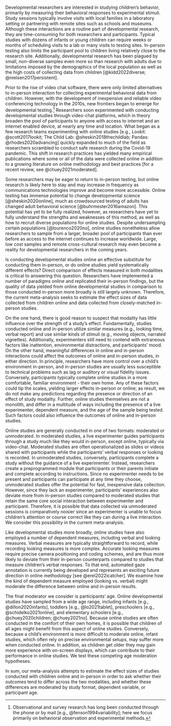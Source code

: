Developmental researchers are interested in studying children’s behavior, primarily by measuring their behavioral responses to experimental stimuli. Study sessions typically involve visits with local families in a laboratory setting or partnering with remote sites such as schools and museums. Although these interactions are a routine part of developmental research, they are time-consuming for both researchers and participants. Typical studies with dozens of infants or young children can require weeks or months of scheduling visits to a lab or many visits to testing sites. In-person testing also limits the participant pool to children living relatively close to the research site. Additionally, developmental research has been plagued by small, non-diverse samples even more so than research with adults due to limitations imposed by the demographics of the local population as well as the high costs of collecting data from children [@kidd2022diverse; @nielsen2017persistent]. 

Prior to the rise of video chat software, there were only limited alternatives to in-person interaction for collecting experimental behavioral data from children. However, with the development of inexpensive and reliable video conferencing technology in the 2010s, new frontiers began to emerge for developmental testing.^[Observational and survey research has long been conducted through the phone or by mail [e.g., @fenson1994variability]; here we focus primarily on behavioral observation and experimental methods.] Researchers soon experimented with conducting developmental studies through video-chat platforms, which in theory broaden the pool of participants to anyone with access to internet and an internet enabled device, at nearly any time and location. What began as a few research teams experimenting with online studies [e.g., Lookit: @scott2017lookit; The Child Lab: @sheskin2018thechildlab; Pandas: @rhodes2020advancing] quickly expanded to much of the field as researchers scrambled to conduct safe research during the Covid-19 pandemic. This shift in research practices has yielded many empirical publications where some or all of the data were collected online in addition to a growing literature on online methodology and best practices [for a recent review, see @chuey2021moderated]. 

Some researchers may be eager to return to in-person testing, but online research is likely here to stay and may increase in frequency as communications technologies improve and become more accessible. Online testing has immense potential to change developmental science [@sheskin2020online], much as crowdsourced testing of adults has changed adult behavioral science [@buhrmester2016amazon]. This potential has yet to be fully realized, however, as researchers have yet to fully understand the strengths and weaknesses of this method, as well as how to recruit diverse populations for online studies. Despite undersampling certain populations [@lourenco2020no], online studies nonetheless allow researchers to sample from a larger, broader pool of participants than ever before as access to the internet continues to increase worldwide. Large, low cost samples and remote cross-cultural research may even become a reality for developmental researchers in the coming years.

Is conducting developmental studies online an effective substitute for conducting them in-person, or do online studies yield systematically different effects? Direct comparison of effects measured in both modalities is critical to answering this question. Researchers have implemented a number of paradigms online and replicated their in-person findings, but the quality of data yielded from online developmental studies in comparison to those conducted in-person more broadly is still largely unknown. Therefore, the current meta-analysis seeks to estimate the effect sizes of data collected from children online and data collected from closely-matched in-person studies. 

On the one hand, there is good reason to suspect that modality has little influence over the strength of a study's effect. Fundamentally, studies conducted online and in-person utilize similar measures (e.g., looking time, verbal report) and use similar kinds of stimuli (e.g., moving objects, narrated vignettes). Additionally, experimenters still need to contend with extraneous factors like inattention, environmental distractions, and participants' mood. On the other hand, meaningful differences in online and in-person interactions could affect the outcomes of online and in-person studies, in either direction. In principle, researchers have more control over a child's environment in-person, and in-person studies are usually less susceptible to technical problems such as lag or auditory or visual fidelity issues. Conversely, participants typically complete online studies in a more comfortable, familiar environment - their own home. Any of these factors could tip the scales, yielding larger effects in-person or online; as result, we do not make any predictions regarding the presence or direction of an effect of study modality. Further, online studies themselves are not a monolith, and differ in a multitude of ways including the presence of a live experimenter, dependent measure, and the age of the sample being tested. Such factors could also influence the outcomes of online and in-person studies.

Online studies are generally conducted in one of two formats: moderated or unmoderated. In moderated studies, a live experimenter guides participants through a study much like they would in-person, except online, typically via video-chat. Moderated studies are often operationalized as slides or videos shared with participants while the participants’ verbal responses or looking is recorded. In unmoderated studies, conversely, participants complete a study without the guidance of a live experimenter. Instead, researchers create a preprogrammed module that participants or their parents initiate and complete according to instructions. Since no experimenter needs to be present and participants can participate at any time they choose, unmoderated studies offer the potential for fast, inexpensive data collection. However, since they lack an experimenter, participants’ experiences also deviate more from in-person studies compared to moderated studies that retain the same core social interaction between experimenter and participant. Therefore, it is possible that data collected via unmoderated sessions is comparatively noisier since an experimenter is unable to focus children’s attention or course correct like they can during a live interaction. We consider this possibility in the current meta-analysis.

Like developmental studies more broadly, online studies have also employed a number of dependent measures, including verbal and looking measures. Verbal measures are typically straightforward to record, while recording looking measures is more complex. Accurate looking measures require precise camera positioning and coding schemes, and are thus more likely to deviate from their in-person counterparts compared to studies that measure children’s verbal responses. To that end, automated gaze annotation is currently being developed and represents an exciting future direction in online methodology [see @erel2022icatcher]. We examine how the kind of dependent measure employed (looking vs. verbal) might moderate the difference between online and in-person results.

The final moderator we consider is participants’ age. Online developmental studies have sampled from a wide age range, including infants [e.g., @dillon2020infants], toddlers [e.g., @lo2021tablet], preschoolers [e.g., @schidelko2021online], and elementary schoolers [e.g., @chuey2020children; @chuey2021no]. Because online studies are often conducted in the comfort of their own homes, it is possible that children of all ages might benefit from this aspect of online studies. Conversely, because a child’s environment is more difficult to moderate online, infant studies, which often rely on precise environmental setups, may suffer more when conducted online. In addition, as children get older they may gain more experience with on-screen displays, which can contribute to their performance in online studies. We test these competing age moderation hypotheses. 

In sum, our meta-analysis attempts to estimate the effect sizes of studies conducted with children online and in-person in order to ask whether their outcomes tend to differ across the two modalities, and whether these differences are moderated by study format, dependent variable, or participant age. 